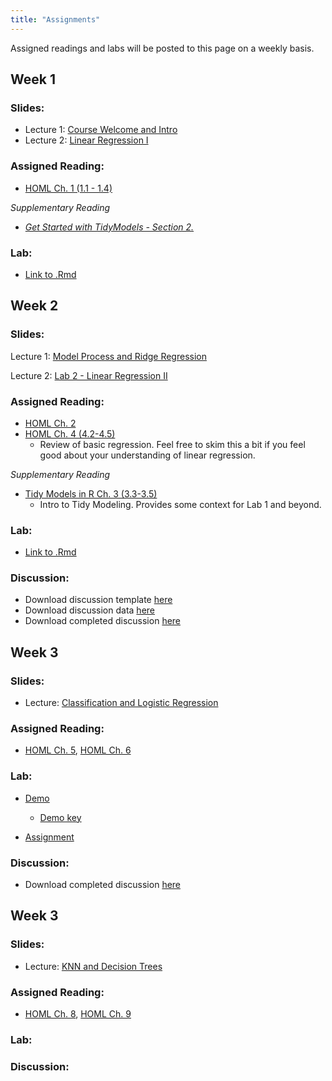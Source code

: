 ```yaml
---
title: "Assignments"
---
```


<p style="color: #ba5e00">

Assigned readings and labs will be posted to this page on a weekly basis.

</p>

## Week 1

### Slides:

-   Lecture 1: [Course Welcome and Intro](https://ucsb.app.box.com/file/1409385618047)
-   Lecture 2: [Linear Regression I](https://ucsb.box.com/s/vdazgd97wgadhmd8wouwb4ktborcced3)

### Assigned Reading:

-   [HOML Ch. 1 (1.1 - 1.4)](https://bradleyboehmke.github.io/HOML/intro.html)

*Supplementary Reading*

-   [*Get Started with TidyModels - Section 2.*](https://www.tidymodels.org/start/recipes/)

### Lab:

-   [Link to .Rmd](https://github.com/MaRo406/eds-232-machine-learning/blob/main/labs/Lab1.Rmd)

## Week 2

### Slides:

Lecture 1: [Model Process and Ridge Regression](https://ucsb.box.com/s/ec2qc93xmctyqqp3g1p7kokcieqobguj)

Lecture 2: [Lab 2 - Linear Regression II](https://ucsb.box.com/s/us6c7w0ad4wllmk0jnz9wow1x18x5anc)

### Assigned Reading:

-   [HOML Ch. 2](https://bradleyboehmke.github.io/HOML/process.html#resampling)
-   [HOML Ch. 4 (4.2-4.5)](https://bradleyboehmke.github.io/HOML/linear-regression.html#simple-linear-regression)
    -   Review of basic regression. Feel free to skim this a bit if you feel good about your understanding of linear regression.

*Supplementary Reading*

-   [Tidy Models in R Ch. 3 (3.3-3.5)](https://www.tmwr.org/base-r.html#tidiness-modeling)
    -   Intro to Tidy Modeling. Provides some context for Lab 1 and beyond.

### Lab:

-   [Link to .Rmd](https://github.com/MaRo406/eds-232-machine-learning/blob/main/labs/Lab2.Rmd)

### Discussion:

-   Download discussion template [here](discussion/week2_skeleton.Rmd)
-   Download discussion data [here](https://drive.google.com/file/d/1ZqxTMwyDz910ryBY4OwrLmUy7Cgtljm5/view?usp=drive_link)
-   Download completed discussion [here](discussion/week2.Rmd)

## Week 3

### Slides:

-   Lecture: [Classification and Logistic Regression](https://ucsb.box.com/s/9hpdbhrwu8wxvhg1uf9r9qwdmhtzkztr)

### Assigned Reading:

-   [HOML Ch. 5](https://bradleyboehmke.github.io/HOML/logistic-regression.html), [HOML Ch. 6](https://bradleyboehmke.github.io/HOML/regularized-regression.html)

### Lab:

-   [Demo](https://github.com/MaRo406/eds-232-machine-learning/blob/main/labs/Lab3_Demo.Rmd)

    -   [Demo key](https://github.com/MaRo406/eds-232-machine-learning/blob/main/labs/Lab3_Demo.Rmd)

-   [Assignment](https://github.com/MaRo406/eds-232-machine-learning/blob/main/labs/Lab3.Rmd)

### Discussion:

-   Download completed discussion [here](discussion/week3.Rmd)

## Week 3

### Slides:

-   Lecture: [KNN and Decision Trees](https://ucsb.box.com/s/426snv5kax3npymzafbib3cjug4sdnky)

### Assigned Reading:

-   [HOML Ch. 8](https://bradleyboehmke.github.io/HOML/knn.html), [HOML Ch. 9](https://bradleyboehmke.github.io/HOML/DT.html)

### Lab:

### Discussion:
